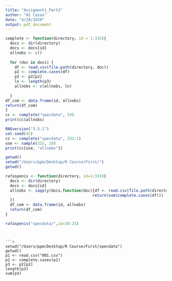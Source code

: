 ```yaml
---
title: "Assigment1_Part2"
author: "AI Casas"
date: "4/20/2020"
output: pdf_document
---
```


```r
complete <- function(directory, id = 1:332){
  docs <- dir(directory)
  docs <- docs[id]
  allnobs <- c()
  
  for (doc in docs) {
    df <- read.csv(file.path(directory, doc))
    p2 <- complete.cases(df)
    p3 <- p2[p2]
    ln <- length(p3)
    allnobs <- c(allnobs, ln)
    
  }
df_com <- data.frame(id, allnobs)
return(df_com)
}
cc <- complete("specdata", 54)
print(cc$allnobs)

```

```r
RNGversion("3.5.1")  
set.seed(42)
cc <- complete("specdata", 332:1)
use <- sample(332, 10)
print(cc[use, "allnobs"])
```



```r
getwd()
setwd("/Users/ppm/Desktop/R Course/First/")
getwd()

```

```r
rafaspenis <- function(directory, id=1:332){
  docs <- dir(directory)
  docs <- docs[id]
  allnobs <- sapply(docs,function(doc){df <- read.csv(file.path(directory,doc));
                                      return(sum(complete.cases(df)))
  })
  df_com <- data.frame(id, allnobs)
  return(df_com)
}

rafaspenis("specdata/",id=30:25)
```
```


```r
setwd("/Users/ppm/Desktop/R Course/First/specdata")
getwd()
p1 <- read.csv("001.csv")
p2 <- complete.cases(p1)
p3 <- p2[p2]
length(p3)
sum(p3)
```

